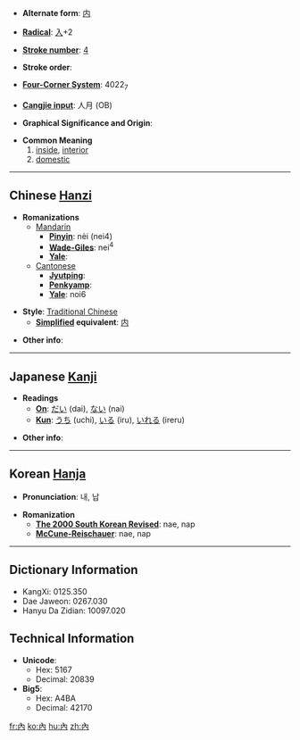 * '''Alternate form''': [[内]]

* '''[[Wiktionary:Chinese radical index| Radical]]''': [[Wiktionary:Chinese radical index 入|入]]+2

* '''[[Wiktionary:Chinese total strokes index|Stroke number]]''': [[Wiktionary:Chinese total strokes index 4|4]]

* '''Stroke order''': 

* '''[[Wiktionary:Chinese four corner index|Four-Corner System]]''': 4022<sub>7</sub>

* '''[[Wiktionary:Chinese Cangjie index|Cangjie input]]''': 人月 (OB)

* '''Graphical Significance and Origin''': 

* '''Common Meaning'''
*#[[inside]], [[interior]]
*# [[domestic]]

----

== Chinese [[Hanzi]] ==

* '''Romanizations'''
** [[Mandarin]]
*** '''[[Pinyin]]''': nèi (nei4)
*** '''[[Wade-Giles]]''': nei<sup>4</sup>
*** '''[[Yale]]''': 
**[[Cantonese]]
***'''[[Jyutping]]''':
***'''[[Penkyamp]]''': 
***'''[[Yale]]''': noi6

* '''Style''': [[Traditional Chinese]] 
** '''[[Simplified Chinese|Simplified]] equivalent''': [[内]]

* '''Other info''': 

----

== Japanese [[Kanji]] ==

* '''Readings'''
** '''[[On]]''': [[だい]] (dai), [[ない]] (nai)
** '''[[Kun]]''': [[うち]] (uchi), [[いる]] (iru), [[いれる]] (ireru)

* '''Other info''':  

----

== Korean [[Hanja]] ==

* '''Pronunciation''': 내, 납

* '''Romanization'''
** '''[[The 2000 South Korean Revised Romanization|The 2000 South Korean Revised]]''': nae, nap
** '''[[McCune-Reischauer]]''': nae, nap

----

== Dictionary Information ==

* KangXi: 0125.350
* Dae Jaweon: 0267.030
* Hanyu Da Zidian: 10097.020

== Technical Information ==

* '''Unicode''':
** Hex: 5167
** Decimal: 20839
* '''Big5''':
** Hex: A4BA
** Decimal: 42170

[[fr:內]]
[[ko:內]]
[[hu:內]]
[[zh:內]]